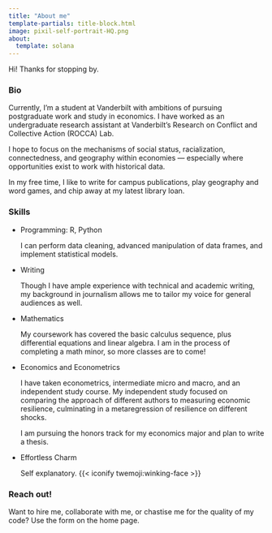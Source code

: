 ```yaml
---
title: "About me"
template-partials: title-block.html
image: pixil-self-portrait-HQ.png
about:
  template: solana
---
```


Hi! Thanks for stopping by.

### Bio

Currently, I'm a student at Vanderbilt with ambitions of pursuing postgraduate work and study in economics. I have worked as an undergraduate research assistant at Vanderbilt's Research on Conflict and Collective Action (ROCCA) Lab.

I hope to focus on the mechanisms of social status, racialization, connectedness, and geography within economies — especially where opportunities exist to work with historical data.

In my free time, I like to write for campus publications, play geography and word games, and chip away at my latest library loan.

### Skills

-   Programming: R, Python

    I can perform data cleaning, advanced manipulation of data frames, and implement statistical models.

-   Writing

    Though I have ample experience with technical and academic writing, my background in journalism allows me to tailor my voice for general audiences as well.

-   Mathematics

    My coursework has covered the basic calculus sequence, plus differential equations and linear algebra. I am in the process of completing a math minor, so more classes are to come!

-   Economics and Econometrics
  
    I have taken econometrics, intermediate micro and macro, and an independent study course. My independent study focused on comparing the approach of different authors to measuring economic resilience, culminating in a metaregression of resilience on different shocks. 
  
    I am pursuing the honors track for my economics major and plan to write a thesis.
  

-   Effortless Charm

      Self explanatory. {{< iconify twemoji:winking-face >}}
      
### Reach out!

Want to hire me, collaborate with me, or chastise me for the quality of my code? Use the form on the home page.
